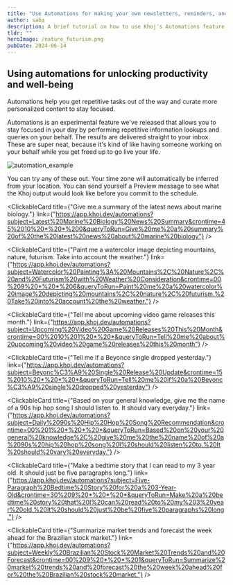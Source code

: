 ```yaml
---
title: "Use Automations for making your own newsletters, reminders, and more"
author: saba
description: A brief tutorial on how to use Khoj's Automations feature
tldr: ""
heroImage: /nature_futurism.png
pubDate: 2024-06-14
---
```



## Using automations for unlocking productivity and well-being

Automations help you get repetitive tasks out of the way and curate more personalized content to stay focused. 

Automations is an experimental feature we've released that allows you to stay focused in your day by performing repetitive information lookups and queries on your behalf. The results are delivered straight to your inbox. These are super neat, because it's kind of like having someone working on your behalf while you get freed up to go live your life.

![automation_example](/automation_bedtime_story.png)

You can try any of these out. Your time zone will automatically be inferred from your location. You can send yourself a Preview message to see what the Khoj output would look like before you commit to the schedule.

<ClickableCard title={"Give me a summary of the latest news about marine biology."} link={"https://app.khoj.dev/automations?subject=Latest%20Marine%20Biology%20News%20Summary&crontime=45%2010%20*%20*%200&queryToRun=Give%20me%20a%20summary%20of%20the%20latest%20news%20about%20marine%20biology"} />

<ClickableCard title={"Paint me a watercolor image depicting mountains, nature, futurism. Take into account the weather."} link={"https://app.khoj.dev/automations?subject=Watercolor%20Painting%3A%20Mountains%2C%20Nature%2C%20and%20Futurism%20with%20Weather%20Consideration&crontime=00%209%20*%20*%206&queryToRun=Paint%20me%20a%20watercolor%20image%20depicting%20mountains%2C%20nature%2C%20futurism.%20Take%20into%20account%20the%20weather."} />

<ClickableCard title={"Tell me about upcoming video game releases this month."} link={"https://app.khoj.dev/automations?subject=Upcoming%20Video%20Game%20Releases%20This%20Month&crontime=00%2010%201%20*%20*&queryToRun=Tell%20me%20about%20upcoming%20video%20game%20releases%20this%20month"} />

<ClickableCard title={"Tell me if a Beyonce single dropped yesterday."} link={"https://app.khoj.dev/automations?subject=Beyonc%C3%A9%20Single%20Release%20Update&crontime=15%2010%20*%20*%20*&queryToRun=Tell%20me%20if%20a%20Beyonc%C3%A9%20single%20dropped%20yesterday"} />

<ClickableCard title={"Based on your general knowledge, give me the name of a 90s hip hop song I should listen to. It should vary everyday."} link={"https://app.khoj.dev/automations?subject=Daily%2090s%20Hip%20Hop%20Song%20Recommendation&crontime=00%201%20*%20*%20*&queryToRun=Based%20on%20your%20general%20knowledge%2C%20give%20me%20the%20name%20of%20a%2090s%20hip%20hop%20song%20I%20should%20listen%20to.%20It%20should%20vary%20everyday."} />

<ClickableCard title={"Make a bedtime story that I can read to my 3 year old. It should just be five paragraphs long."} link={"https://app.khoj.dev/automations?subject=Five-Paragraph%20Bedtime%20Story%20for%20a%203-Year-Old&crontime=30%209%20*%20*%20*&queryToRun=Make%20a%20bedtime%20story%20that%20I%20can%20read%20to%20my%203%20year%20old.%20It%20should%20just%20be%20five%20paragraphs%20long."} />

<ClickableCard title={"Summarize market trends and forecast the week ahead for the Brazilian stock market."} link={"https://app.khoj.dev/automations?subject=Weekly%20Brazilian%20Stock%20Market%20Trends%20and%20Forecast&crontime=00%209%20*%20*%201&queryToRun=Summarize%20market%20trends%20and%20forecast%20the%20week%20ahead%20for%20the%20Brazilian%20stock%20market."} />
